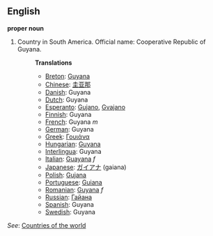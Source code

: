 ==English==

'''proper noun'''

# Country in South America. Official name: Cooperative Republic of Guyana.
#:'''Translations'''
#:*[[Breton]]: [[Guyana]]
#:*[[Chinese]]: [[圭亚那]]
#:*[[Danish]]: Guyana
#:*[[Dutch]]: Guyana
#:*[[Esperanto]]: [[Gujano]], [[Gvajano]]
#:*[[Finnish]]: Guyana
#:*[[French]]: Guyana ''m''
#:*[[German]]: Guyana
#:*[[Greek]]: [[Γουιάνα]]
#:*[[Hungarian]]: [[Guyana]]
#:*[[Interlingua]]: Guyana
#:*[[Italian]]: [[Guayana]] ''f''
#:*[[Japanese]]: [[ガイアナ]] (gaiana)
#:*[[Polish]]: [[Gujana]]
#:*[[Portuguese]]: [[Guiana]]
#:*[[Romanian]]: [[Guyana]] ''f''
#:*[[Russian]]: [[Гайана]]
#:*[[Spanish]]: Guyana
#:*[[Swedish]]: Guyana

''See'': [[Countries of the world]]